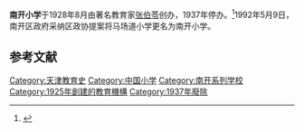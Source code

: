 {{Expand|time=2009-09-20}}
'''南开小学'''于1928年8月由著名教育家[[张伯苓|张伯苓]]创办，1937年停办。<ref>{{Cite web |url=http://173.194.68.84/books?id=rQk4AAAAMAAJ&q=%22%E5%8D%97%E5%BC%80%E5%B0%8F%E5%AD%A6%22+-inpublisher:icon&dq=%22%E5%8D%97%E5%BC%80%E5%B0%8F%E5%AD%A6%22+-inpublisher:icon&hl=zh-CN&sa=X&ei=CLwRVJyMEq2asQTr7IDQAg&ved=0CEAQ6AEwCA |title=允公允能日新月异: 南开大学校长张伯苓 |access-date=2014-09-11 |archive-date=2020-12-23 |archive-url=https://web.archive.org/web/20201223115852/http://173.194.68.84/books?id=rQk4AAAAMAAJ&q=%22%E5%8D%97%E5%BC%80%E5%B0%8F%E5%AD%A6%22%20-inpublisher%3Aicon&dq=%22%E5%8D%97%E5%BC%80%E5%B0%8F%E5%AD%A6%22%20-inpublisher%3Aicon&hl=zh-CN&sa=X&ei=CLwRVJyMEq2asQTr7IDQAg&ved=0CEAQ6AEwCA |dead-url=no }}</ref>1992年5月9日，南开区政府采纳区政协提案将马场道小学更名为南开小学。


==参考文献==
{{reflist}}

{{南开系列学校}}
{{天津教育小作品}}

[[Category:天津教育史|Category:天津教育史]]
[[Category:中国小学|Category:中国小学]]
[[Category:南开系列学校|Category:南开系列学校]]
[[Category:1925年創建的教育機構|Category:1925年創建的教育機構]]
[[Category:1937年廢除|Category:1937年廢除]]